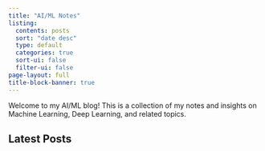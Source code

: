 ```yaml
---
title: "AI/ML Notes"
listing:
  contents: posts
  sort: "date desc"
  type: default
  categories: true
  sort-ui: false
  filter-ui: false
page-layout: full
title-block-banner: true
---
```


Welcome to my AI/ML blog! This is a collection of my notes and insights on Machine Learning, Deep Learning, and related topics.

## Latest Posts